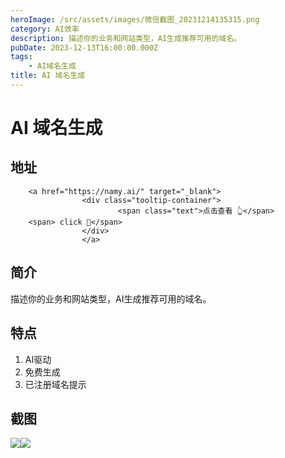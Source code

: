```yaml
---
heroImage: /src/assets/images/微信截图_20231214135315.png
category: AI效率
description: 描述你的业务和网站类型，AI生成推荐可用的域名。
pubDate: 2023-12-13T16:00:00.000Z
tags:
    - AI域名生成
title: AI 域名生成
---
```


# AI 域名生成

## 地址

        <a href="https://namy.ai/" target="_blank">
                    <div class="tooltip-container">
                            <span class="text">点击查看 👆</span>
        <span> click 👋</span>
                    </div>
                    </a>
## 简介

描述你的业务和网站类型，AI生成推荐可用的域名。

## 特点

1. AI驱动
2. 免费生成
3. 已注册域名提示

## 截图

![](/src/assets/images/微信截图_20231214135309.png)![](/src/assets/images/微信截图_20231214135301.png)
